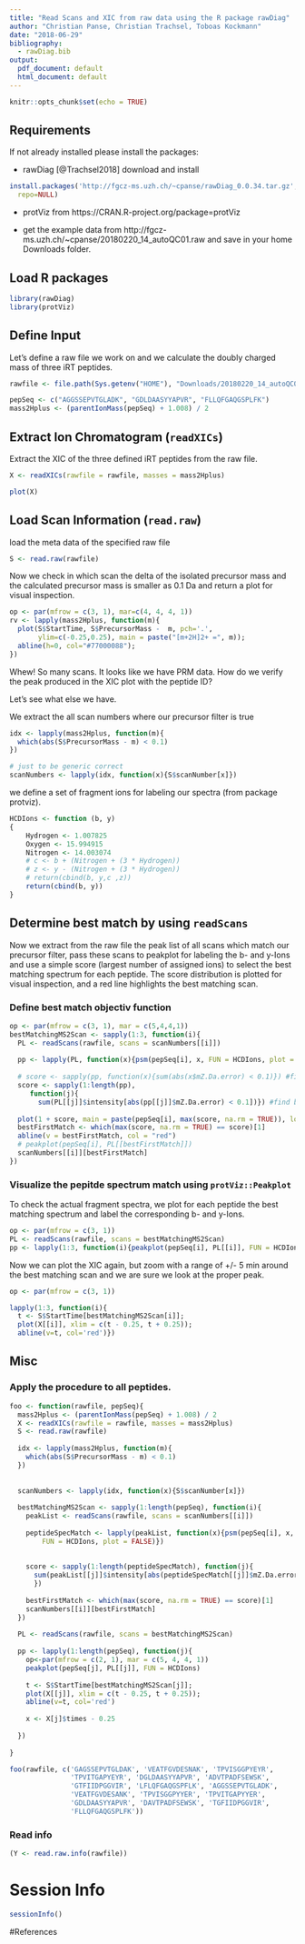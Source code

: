 ```yaml
---
title: "Read Scans and XIC from raw data using the R package rawDiag"
author: "Christian Panse, Christian Trachsel, Toboas Kockmann"
date: "2018-06-29"
bibliography:
  - rawDiag.bib
output:
  pdf_document: default
  html_document: default
---
```

  
```r
knitr::opts_chunk$set(echo = TRUE)
```

## Requirements

If not already installed please install the packages:

- rawDiag [@Trachsel2018] download and install

```r
install.packages('http://fgcz-ms.uzh.ch/~cpanse/rawDiag_0.0.34.tar.gz',
  repo=NULL)
```

- protViz from https://CRAN.R-project.org/package=protViz

- get the example data from  http://fgcz-ms.uzh.ch/~cpanse/20180220_14_autoQC01.raw and save in your home Downloads folder.

## Load R packages

```r
library(rawDiag)
library(protViz)
```

## Define Input

Let's define a raw file we work on and we calculate the doubly charged mass of
three iRT peptides.

```r
rawfile <- file.path(Sys.getenv("HOME"), "Downloads/20180220_14_autoQC01.raw") 

pepSeq <- c("AGGSSEPVTGLADK", "GDLDAASYYAPVR", "FLLQFGAQGSPLFK")
mass2Hplus <- (parentIonMass(pepSeq) + 1.008) / 2 
```

## Extract Ion Chromatogram  (`readXICs`)

Extract the XIC of the three defined iRT peptides from the raw file.

```r
X <- readXICs(rawfile = rawfile, masses = mass2Hplus)

plot(X)
```

## Load Scan Information (`read.raw`)

load the meta data of the specified raw file

```r
S <- read.raw(rawfile)
```

Now we check in which scan the delta of the isolated precursor mass and the
calculated precursor mass is smaller as 0.1 Da and return a plot for visual
inspection. 

```r
op <- par(mfrow = c(3, 1), mar=c(4, 4, 4, 1))
rv <- lapply(mass2Hplus, function(m){
  plot(S$StartTime, S$PrecursorMass -  m, pch='.',
       ylim=c(-0.25,0.25), main = paste("[m+2H]2+ =", m));
  abline(h=0, col="#77000088");
})
```


Whew! So many scans. It looks like we have PRM data. How do we verify the peak
produced in the XIC plot with the peptide ID?

Let's see what else we have.
  
We extract the all scan numbers where our precursor filter is true

```r
idx <- lapply(mass2Hplus, function(m){
  which(abs(S$PrecursorMass - m) < 0.1)
})

# just to be generic correct
scanNumbers <- lapply(idx, function(x){S$scanNumber[x]})
```

we define a set of fragment ions for labeling our spectra (from package protviz).

```r
HCDIons <- function (b, y) 
{
    Hydrogen <- 1.007825
    Oxygen <- 15.994915
    Nitrogen <- 14.003074
    # c <- b + (Nitrogen + (3 * Hydrogen))
    # z <- y - (Nitrogen + (3 * Hydrogen))
    # return(cbind(b, y,c ,z))
    return(cbind(b, y))
}
```

## Determine best match by using `readScans`

Now we extract from the raw file the peak list of all scans which match our
precursor filter, pass these scans to peakplot for labeling the b- and y-Ions
and use a simple score (largest number of assigned ions) to select the best
matching spectrum for each peptide. The score distribution is plotted for visual
inspection, and a red line highlights the best matching scan.

### Define best match objectiv function

```r
op <- par(mfrow = c(3, 1), mar = c(5,4,4,1))
bestMatchingMS2Scan <- sapply(1:3, function(i){
  PL <- readScans(rawfile, scans = scanNumbers[[i]])
  
  pp <- lapply(PL, function(x){psm(pepSeq[i], x, FUN = HCDIons, plot = FALSE)})
  
  # score <- sapply(pp, function(x){sum(abs(x$mZ.Da.error) < 0.1)}) #find best scoring spectra
  score <- sapply(1:length(pp),
     function(j){
       sum(PL[[j]]$intensity[abs(pp[[j]]$mZ.Da.error) < 0.1])}) #find best scoring spectra
  
  plot(1 + score, main = paste(pepSeq[i], max(score, na.rm = TRUE)), log='y')
  bestFirstMatch <- which(max(score, na.rm = TRUE) == score)[1]
  abline(v = bestFirstMatch, col = "red")
  # peakplot(pepSeq[i], PL[[bestFirstMatch]])
  scanNumbers[[i]][bestFirstMatch]
})
```

### Visualize the pepitde spectrum match using `protViz::Peakplot`

To check the actual fragment spectra, we plot for each peptide the best matching
spectrum and label the corresponding b- and y-Ions.

```r
op <- par(mfrow = c(3, 1))
PL <- readScans(rawfile, scans = bestMatchingMS2Scan)
pp <- lapply(1:3, function(i){peakplot(pepSeq[i], PL[[i]], FUN = HCDIons)})
```

Now we can plot the XIC again, but zoom with a range of +/- 5 min around the
best matching scan and we are sure we look at the proper peak.

```r
op <- par(mfrow = c(3, 1))

lapply(1:3, function(i){
  t <- S$StartTime[bestMatchingMS2Scan[i]]; 
  plot(X[[i]], xlim = c(t - 0.25, t + 0.25)); 
  abline(v=t, col='red')})
```


## Misc


### Apply the procedure to all peptides.

```r
foo <- function(rawfile, pepSeq){
  mass2Hplus <- (parentIonMass(pepSeq) + 1.008) / 2 
  X <- readXICs(rawfile = rawfile, masses = mass2Hplus)
  S <- read.raw(rawfile)
  
  idx <- lapply(mass2Hplus, function(m){
    which(abs(S$PrecursorMass - m) < 0.1)
  })
  
  
  scanNumbers <- lapply(idx, function(x){S$scanNumber[x]})
  
  bestMatchingMS2Scan <- sapply(1:length(pepSeq), function(i){
    peakList <- readScans(rawfile, scans = scanNumbers[[i]])
    
    peptideSpecMatch <- lapply(peakList, function(x){psm(pepSeq[i], x,
        FUN = HCDIons, plot = FALSE)})
    
    
    score <- sapply(1:length(peptideSpecMatch), function(j){
      sum(peakList[[j]]$intensity[abs(peptideSpecMatch[[j]]$mZ.Da.error) < 0.1])
      }) 
    
    bestFirstMatch <- which(max(score, na.rm = TRUE) == score)[1]
    scanNumbers[[i]][bestFirstMatch]
  })
  
  PL <- readScans(rawfile, scans = bestMatchingMS2Scan)
  
  pp <- lapply(1:length(pepSeq), function(j){
    op<-par(mfrow = c(2, 1), mar = c(5, 4, 4, 1))
    peakplot(pepSeq[j], PL[[j]], FUN = HCDIons)
    
    t <- S$StartTime[bestMatchingMS2Scan[j]]; 
    plot(X[[j]], xlim = c(t - 0.25, t + 0.25)); 
    abline(v=t, col='red')
    
    x <- X[j]$times - 0.25
    
  })
  
}
```

```r
foo(rawfile, c('GAGSSEPVTGLDAK', 'VEATFGVDESNAK', 'TPVISGGPYEYR',
               'TPVITGAPYEYR', 'DGLDAASYYAPVR', 'ADVTPADFSEWSK',
               'GTFIIDPGGVIR', 'LFLQFGAQGSPFLK', 'AGGSSEPVTGLADK',
               'VEATFGVDESANK', 'TPVISGGPYYER', 'TPVITGAPYYER',
               'GDLDAASYYAPVR', 'DAVTPADFSEWSK', 'TGFIIDPGGVIR',
               'FLLQFGAQGSPLFK'))
```

### Read info 


```r
(Y <- read.raw.info(rawfile))
```

# Session Info

```r
sessionInfo()
```

#References

